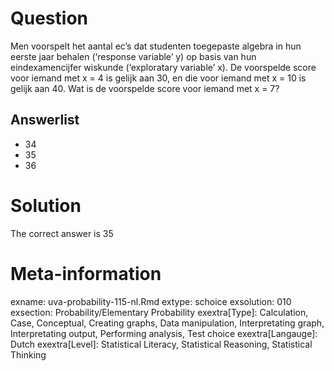 Question
========

Men voorspelt het aantal ec's dat studenten toegepaste algebra in hun eerste jaar behalen ('response variable' y) op basis van hun eindexamencijfer wiskunde ('exploratary variable' x). De voorspelde score voor iemand met x = 4 is gelijk aan 30, en die voor iemand met x = 10 is gelijk aan 40. Wat is de voorspelde score voor iemand met x = 7?

Answerlist
----------
* 34
* 35
* 36

Solution
========

The correct answer is  35

Meta-information
================
exname: uva-probability-115-nl.Rmd
extype: schoice
exsolution: 010
exsection: Probability/Elementary Probability
exextra[Type]: Calculation, Case, Conceptual, Creating graphs, Data manipulation, Interpretating graph, Interpretating output, Performing analysis, Test choice
exextra[Langauge]: Dutch
exextra[Level]: Statistical Literacy, Statistical Reasoning, Statistical Thinking
